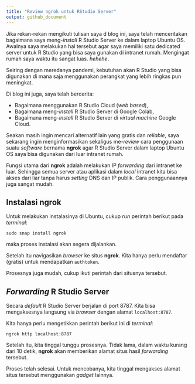 ```yaml
---
title: "Review ngrok untuk RStudio Server" 
output: github_document
---
```


Jika rekan-rekan mengikuti tulisan saya d blog ini, saya telah menceritakan bagaimana saya meng-_install_ R Studio Server ke dalam laptop Ubuntu OS. Awalnya saya melakukan hal tersebut agar saya memiliki satu dedicated server untuk R Studio yang bisa saya gunakan di intranet rumah. Mengingat rumah saya waktu itu sangat luas. _hehehe_. 

Seiring dengan meredanya pandemi, kebutuhan akan R Studio yang bisa digunakan di mana saja menggunakan perangkat yang lebih ringkas pun meningkat. 

Di blog ini juga, saya telah bercerita:

- Bagaimana menggunakan R Studio Cloud (_web based_), 
- Bagaimana meng-_install_ R Studio Server di Google Colab, 
- Bagaimana meng-_install_ R Studio Server di _virtual machine_ Google Cloud. 

Seakan masih ingin mencari alternatif lain yang gratis dan _reliable_, saya sekarang ingin menginformasikan sekaligus me-_review_ cara penggunaan suatu _software_ bernama __ngrok__ agar R Studio Server dalam laptop Ubuntu OS saya bisa digunakan dari luar intranet rumah.

Fungsi utama dari __ngrok__ adalah melakukan IP _forwarding_ dari intranet ke luar. Sehingga semua server atau aplikasi dalam _local_ intranet kita bisa akses dari liar tanpa harus _setting_ DNS dan IP publik. Cara penggunaannya juga sangat mudah.

## Instalasi __ngrok__

Untuk melakukan instalasinya di Ubuntu, cukup _run_ perintah berikut pada _terminal_:

```
sudo snap install ngrok
```

maka proses instalasi akan segera dijalankan. 

Setelah itu navigasikan _browser_ ke situs __ngrok__. Kita hanya perlu mendaftar (gratis) untuk mendapatkan `authtoken`. 

Prosesnya juga mudah, cukup ikuti perintah dari situsnya tersebut. 

## _Forwarding_ R Studio Server

Secara _default_ R Studio Server berjalan di port 8787. Kita bisa mengaksesnya langsung via _browser_ dengan alamat `localhost:8787`.

Kita hanya perlu mengetikkan perintah berikut ini di _terminal_:

```
ngrok http localhost:8787

```

Setelah itu, kita tinggal tunggu prosesnya. Tidak lama, dalam waktu kurang dari 10 detik, __ngrok__ akan memberikan alamat situs hasil _forwarding_ tersebut. 

Proses telah selesai. Untuk mencobanya, kita tinggal mengakses alamat situs tersebut menggunakan _gadget_ lainnya. 





